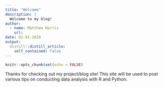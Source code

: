 ```yaml
---
title: "Welcome"
description: |
  Welcome to my blog!
author:
  - name: Matthew Harris 
    url: 
date: 01-01-2020
output:
  distill::distill_article:
    self_contained: false
---
```


```r
knitr::opts_chunk$set(echo = FALSE)
```

Thanks for checking out my project/blog site! This site will be used to post various tips on conducting data analysis with R and Python.

